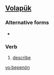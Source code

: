 ==[[Volapük]]==

===Alternative forms===
*{{l|vo|bepenoyn}}

===Verb===
{{infl|vo|verb}}

# [[describe]]

[[vo:bepenön]]